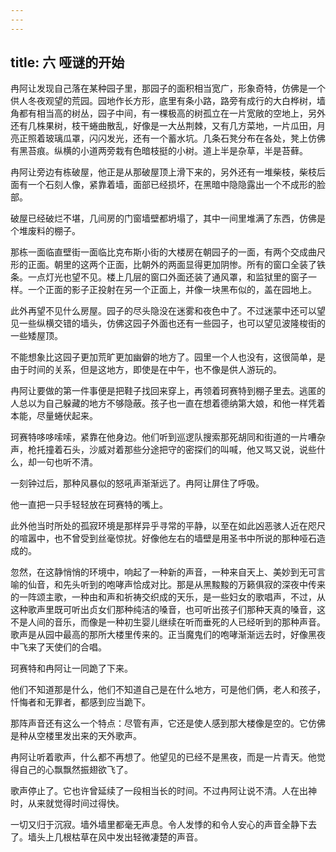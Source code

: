```yaml
---
---
---
```

title: 六 哑谜的开始
---




冉阿让发现自己落在某种园子里，那园子的面积相当宽广，形象奇特，仿佛是一个供人冬夜观望的荒园。园地作长方形，底里有条小路，路旁有成行的大白桦树，墙角都有相当高的树丛，园子中间，有一棵极高的树孤立在一片宽敞的空地上，另外还有几株果树，枝干蜷曲散乱，好像是一大丛荆棘，又有几方菜地，一片瓜田，月亮正照着玻璃瓜罩，闪闪发光，还有一个蓄水坑。几条石凳分布在各处，凳上仿佛有黑苔痕。纵横的小道两旁栽有色暗枝挺的小树。道上半是杂草，半是苔藓。

冉阿让旁边有栋破屋，他正是从那破屋顶上滑下来的，另外还有一堆柴枝，柴枝后面有一个石刻人像，紧靠着墙，面部已经损坏，在黑暗中隐隐露出一个不成形的脸部。

破屋已经破烂不堪，几间房的门窗墙壁都坍塌了，其中一间里堆满了东西，仿佛是个堆废料的棚子。

那栋一面临直壁街一面临比克布斯小街的大楼房在朝园子的一面，有两个交成曲尺形的正面。朝里的这两个正面，比朝外的两面显得更加阴惨。所有的窗口全装了铁条。一点灯光也望不见。楼上几层的窗口外面还装了通风罩，和监狱里的窗子一样。一个正面的影子正投射在另一个正面上，并像一块黑布似的，盖在园地上。

此外再望不见什么房屋。园子的尽头隐没在迷雾和夜色中了。不过迷蒙中还可以望见一些纵横交错的墙头，仿佛这园子外面也还有一些园子，也可以望见波隆梭街的一些矮屋顶。

不能想象比这园子更加荒旷更加幽僻的地方了。园里一个人也没有，这很简单，是由于时间的关系，但是这地方，即使是在中午，也不像是供人游玩的。

冉阿让要做的第一件事便是把鞋子找回来穿上，再领着珂赛特到棚子里去。逃匿的人总以为自己躲藏的地方不够隐蔽。孩子也一直在想着德纳第大娘，和他一样凭着本能，尽量蜷伏起来。

珂赛特哆哆嗦嗦，紧靠在他身边。他们听到巡逻队搜索那死胡同和街道的一片嘈杂声，枪托撞着石头，沙威对着那些分途把守的密探们的叫喊，他又骂又说，说些什么，却一句也听不清。

一刻钟过后，那种风暴似的怒吼声渐渐远了。冉阿让屏住了呼吸。

他一直把一只手轻轻放在珂赛特的嘴上。

此外他当时所处的孤寂环境是那样异乎寻常的平静，以至在如此凶恶骇人近在咫尺的喧嚣中，也不曾受到丝毫惊扰。好像他左右的墙壁是用圣书中所说的那种哑石造成的。

忽然，在这静悄悄的环境中，响起了一种新的声音，一种来自天上、美妙到无可言喻的仙音，和先头听到的咆哮声恰成对比。那是从黑黢黢的万籁俱寂的深夜中传来的一阵颂主歌，一种由和声和祈祷交织成的天乐，是一些妇女的歌唱声，不过，从这种歌声里既可听出贞女们那种纯洁的嗓音，也可听出孩子们那种天真的嗓音，这不是人间的音乐，而像是一种初生婴儿继续在听而垂死的人已经听到的那种声音。歌声是从园中最高的那所大楼里传来的。正当魔鬼们的咆哮渐渐远去时，好像黑夜中飞来了天使们的合唱。

珂赛特和冉阿让一同跪了下来。

他们不知道那是什么，他们不知道自己是在什么地方，可是他们俩，老人和孩子，忏悔者和无罪者，都感到应当跪下。

那阵声音还有这么一个特点：尽管有声，它还是使人感到那大楼像是空的。它仿佛是种从空楼里发出来的天外歌声。

冉阿让听着歌声，什么都不再想了。他望见的已经不是黑夜，而是一片青天。他觉得自己的心飘飘然振翅欲飞了。

歌声停止了。它也许曾延续了一段相当长的时间。不过冉阿让说不清。人在出神时，从来就觉得时间过得快。

一切又归于沉寂。墙外墙里都毫无声息。令人发悸的和令人安心的声音全静下去了。墙头上几根枯草在风中发出轻微凄楚的声音。